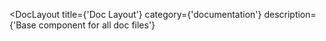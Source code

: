 
<DocLayout
  title={'Doc Layout'}
  category={'documentation'}
  description={'Base component for all doc files'}
>
  <Markdown />
</DocLayout>
